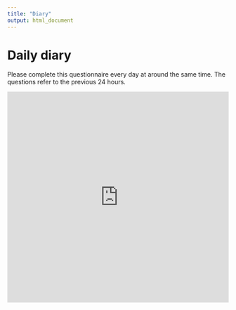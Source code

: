 ```yaml
---
title: "Diary"
output: html_document
---
```


# Daily diary

Please complete this questionnaire every day at around the same time. The questions refer to the previous 24 hours.

<iframe width="640px" height="480px" src="https://forms.office.com/Pages/ResponsePage.aspx?id=d10qkZj77k6vMhM02PBKU9HPWeR6L99CuDGUvWSAikpUMFBKTk1ENUNLSUVMSzZJSzg5V1FMUjdaUy4u&embed=true" frameborder="0" marginwidth="0" marginheight="0" style="border: none; max-width:100%; max-height:100vh" allowfullscreen webkitallowfullscreen mozallowfullscreen msallowfullscreen> </iframe>

